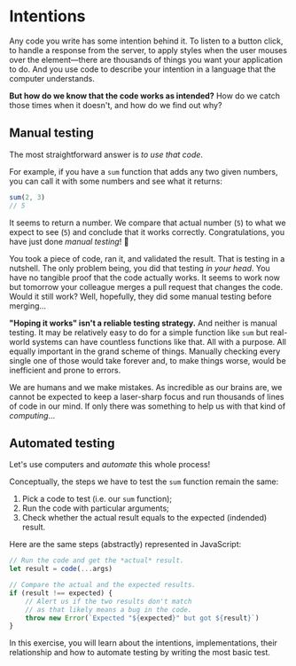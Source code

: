 # Intentions

Any code you write has some intention behind it. To listen to a button click, to
handle a response from the server, to apply styles when the user mouses over the
element—there are thousands of things you want your application to do. And you
use code to describe your intention in a language that the computer understands.

**But how do we know that the code works as intended?** How do we catch those
times when it doesn't, and how do we find out why?

## Manual testing

The most straightforward answer is _to use that code_.

For example, if you have a `sum` function that adds any two given numbers, you can call it with some numbers and see what it returns:

```js nonumber lines=2
sum(2, 3)
// 5
```

It seems to return a number. We compare that actual number (`5`) to what we expect to see (`5`) and
conclude that it works correctly. Congratulations, you have just done _manual
testing_! :tada:

You took a piece of code, ran it, and validated the result. That is testing in a
nutshell. The only problem being, you did that testing _in your head_. You have
no tangible proof that the code actually works. It seems to work now but
tomorrow your colleague merges a pull request that changes the code. Would it still work? Well, hopefully, they did some
manual testing before merging...

**"Hoping it works" isn't a reliable testing strategy.** And neither is manual
testing. It may be relatively easy to do for a simple function like `sum` but real-world systems can have countless functions like that. All with
a purpose. All equally important in the grand scheme of things. Manually
checking every single one of those would take forever and, to make things worse,
would be inefficient and prone to errors.

We are humans and we make mistakes. As incredible as our brains are, we cannot
be expected to keep a laser-sharp focus and run thousands of lines of code in
our mind. If only there was something to help us with that kind of
_computing_...

## Automated testing

Let's use computers and _automate_ this whole process!

Conceptually, the steps we have to test the `sum` function remain the same:

1. Pick a code to test (i.e. our `sum` function);
1. Run the code with particular arguments;
1. Check whether the actual result equals to the expected (indended) result.

Here are the same steps (abstractly) represented in JavaScript:

```js
// Run the code and get the *actual* result.
let result = code(...args)

// Compare the actual and the expected results.
if (result !== expected) {
	// Alert us if the two results don't match
	// as that likely means a bug in the code.
	throw new Error(`Expected "${expected}" but got ${result}`)
}
```

In this exercise, you will learn about the intentions, implementations, their relationship and how to automate testing by writing the most basic test.
